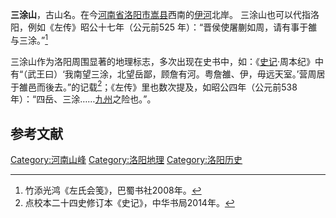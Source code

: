 '''三涂山'''，古山名。在今[[河南省|河南省]][[洛阳市|洛阳市]][[嵩县|嵩县]]西南的[[伊河|伊河]]北岸。 三涂山也可以代指洛阳，例如《左传》昭公十七年（公元前525 年）：“晋侯使屠蒯如周，请有事于雒与三涂。”<ref>竹添光鸿《左氏会笺》，巴蜀书社2008年。</ref>

三涂山作为洛阳周围显著的地理标志，多次出现在史书中，如：《[[史记|史记]]·周本纪》中有“（武王曰）‘我南望三涂，北望岳鄙，顾詹有河。粤詹雒、伊，毋远天室。’营周居于雒邑而後去。”的记载<ref>点校本二十四史修订本《史记》，中华书局2014年。</ref>；《左传》里也数次提及，如昭公四年（公元前538年）：“四岳、三涂……[[九州_(中国)|九州]]之险也。”。

== 参考文献 ==

{{Reflist|25em}}

{{PRChina-geo-stub}}
[[Category:河南山峰|Category:河南山峰]]
[[Category:洛阳地理|Category:洛阳地理]]
[[Category:洛阳历史|Category:洛阳历史]]